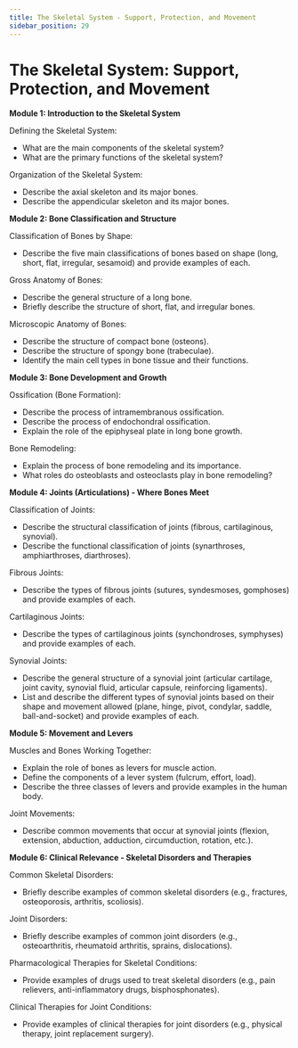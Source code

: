 ```yaml
---
title: The Skeletal System - Support, Protection, and Movement
sidebar_position: 29
---
```


# The Skeletal System: Support, Protection, and Movement

**Module 1: Introduction to the Skeletal System**

Defining the Skeletal System:
* What are the main components of the skeletal system?
* What are the primary functions of the skeletal system?

Organization of the Skeletal System:
* Describe the axial skeleton and its major bones.
* Describe the appendicular skeleton and its major bones.

**Module 2: Bone Classification and Structure**

Classification of Bones by Shape:
* Describe the five main classifications of bones based on shape (long, short, flat, irregular, sesamoid) and provide examples of each.

Gross Anatomy of Bones:
* Describe the general structure of a long bone.
* Briefly describe the structure of short, flat, and irregular bones.

Microscopic Anatomy of Bones:
* Describe the structure of compact bone (osteons).
* Describe the structure of spongy bone (trabeculae).
* Identify the main cell types in bone tissue and their functions.

**Module 3: Bone Development and Growth**

Ossification (Bone Formation):
* Describe the process of intramembranous ossification.
* Describe the process of endochondral ossification.
* Explain the role of the epiphyseal plate in long bone growth.

Bone Remodeling:
* Explain the process of bone remodeling and its importance.
* What roles do osteoblasts and osteoclasts play in bone remodeling?

**Module 4: Joints (Articulations) - Where Bones Meet**

Classification of Joints:
* Describe the structural classification of joints (fibrous, cartilaginous, synovial).
* Describe the functional classification of joints (synarthroses, amphiarthroses, diarthroses).

Fibrous Joints:
* Describe the types of fibrous joints (sutures, syndesmoses, gomphoses) and provide examples of each.

Cartilaginous Joints:
* Describe the types of cartilaginous joints (synchondroses, symphyses) and provide examples of each.

Synovial Joints:
* Describe the general structure of a synovial joint (articular cartilage, joint cavity, synovial fluid, articular capsule, reinforcing ligaments).
* List and describe the different types of synovial joints based on their shape and movement allowed (plane, hinge, pivot, condylar, saddle, ball-and-socket) and provide examples of each.

**Module 5: Movement and Levers**

Muscles and Bones Working Together:
* Explain the role of bones as levers for muscle action.
* Define the components of a lever system (fulcrum, effort, load).
* Describe the three classes of levers and provide examples in the human body.

Joint Movements:
* Describe common movements that occur at synovial joints (flexion, extension, abduction, adduction, circumduction, rotation, etc.).

**Module 6: Clinical Relevance - Skeletal Disorders and Therapies**

Common Skeletal Disorders:
* Briefly describe examples of common skeletal disorders (e.g., fractures, osteoporosis, arthritis, scoliosis).

Joint Disorders:
* Briefly describe examples of common joint disorders (e.g., osteoarthritis, rheumatoid arthritis, sprains, dislocations).

Pharmacological Therapies for Skeletal Conditions:
* Provide examples of drugs used to treat skeletal disorders (e.g., pain relievers, anti-inflammatory drugs, bisphosphonates).

Clinical Therapies for Joint Conditions:
* Provide examples of clinical therapies for joint disorders (e.g., physical therapy, joint replacement surgery).